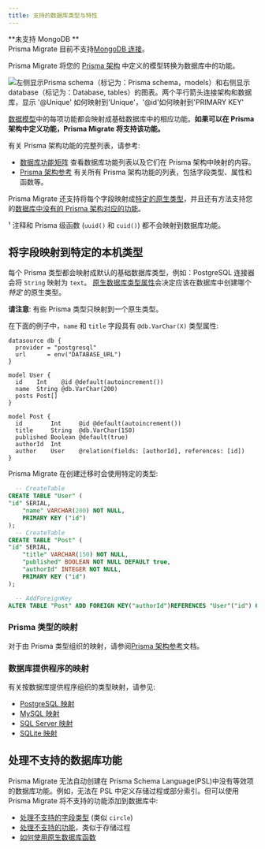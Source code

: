```yaml
---
title: 支持的数据库类型与特性
---
```


<TopBlock>

<Admonition type="warning">

**未支持 MongoDB ** <br />
Prisma Migrate 目前不支持[MongoDB 连接](../../database-connectors/mongodb)。

</Admonition>

Prisma Migrate 将您的 [Prisma 架构](../prisma-schema) 中定义的模型转换为数据库中的功能。

![左侧显示Prisma schema（标记为：Prisma schema，models）和右侧显示 database（标记为：Database, tables）的图表。两个平行箭头连接架构和数据库，显示 '@Unique' 如何映射到'Unique'，'@id'如何映射到'PRIMARY KEY'](migrate-mapping.png)

[数据模型](../prisma-schema/data-model)中的每项功能都会映射成基础数据库中的相应功能。**如果可以在 Prisma 架构中定义功能，Prisma Migrate 将支持该功能。**

有关 Prisma 架构功能的完整列表，请参考:

- [数据库功能矩阵](../../../reference/database-reference/database-features) <span class="api"></span> 查看数据库功能列表以及它们在 Prisma 架构中映射的内容。
- [Prisma 架构参考](../../../reference/api-reference/prisma-schema-reference) <span class="api"></span> 有关所有 Prisma 架构功能的列表，包括字段类型、属性和函数等。

Prisma Migrate 还支持将每个字段映射成[特定的原生类型](#mapping-fields-to-a-specific-native-type)，并且还有方法支持您的[数据库中没有的 Prisma 架构对应的功能](#handling-unsupported-database-features)。

<FootNote>

¹ 注释和 Prisma 级函数 (`uuid()` 和 `cuid()`) 都不会映射到数据库功能。

</FootNote>

</TopBlock>

## 将字段映射到特定的本机类型

每个 Prisma 类型都会映射成默认的基础数据库类型，例如：PostgreSQL 连接器会将 `String` 映射为 `text`。 [原生数据库类型属性](../prisma-schema/data-model#native-types-mapping)会决定应该在数据库中创建哪个 _特定_ 的原生类型。

<Admonition type="info">

**请注意**: 有些 Prisma 类型只映射到一个原生类型。

</Admonition>

在下面的例子中，`name` 和 `title` 字段具有 `@db.VarChar(X)` 类型属性:

```prisma highlight=8,14;normal
datasource db {
  provider = "postgresql"
  url      = env("DATABASE_URL")
}

model User {
  id    Int    @id @default(autoincrement())
  name  String @db.VarChar(200)
  posts Post[]
}

model Post {
  id        Int     @id @default(autoincrement())
  title     String  @db.VarChar(150)
  published Boolean @default(true)
  authorId  Int
  author    User    @relation(fields: [authorId], references: [id])
}
```

Prisma Migrate 在创建迁移时会使用特定的类型:

```sql highlight=4,11;normal
  -- CreateTable
CREATE TABLE "User" (
"id" SERIAL,
    "name" VARCHAR(200) NOT NULL,
    PRIMARY KEY ("id")
);
  -- CreateTable
CREATE TABLE "Post" (
"id" SERIAL,
    "title" VARCHAR(150) NOT NULL,
    "published" BOOLEAN NOT NULL DEFAULT true,
    "authorId" INTEGER NOT NULL,
    PRIMARY KEY ("id")
);

  -- AddForeignKey
ALTER TABLE "Post" ADD FOREIGN KEY("authorId")REFERENCES "User"("id") ON DELETE CASCADE ON UPDATE CASCADE;
```

### Prisma 类型的映射

对于由 Prisma 类型组织的映射，请参阅[Prisma 架构参考](../../../reference/api-reference/prisma-schema-reference#model-field-scalar-types)文档。

### 数据库提供程序的映射

有关按数据库提供程序组织的类型映射，请参见:

- [PostgreSQL 映射](../../database-connectors/postgresql#prisma-migrate)
- [MySQL 映射](../../database-connectors/mysql#prisma-migrate)
- [SQL Server 映射](../preview-features/sql-server#type-mapping-between-microsoft-sql-server-to-prisma-schema)
- [SQLite 映射](../../database-connectors/sqlite#data-model-mapping)

## 处理不支持的数据库功能

Prisma Migrate 无法自动创建在 Prisma Schema Language(PSL)中没有等效项的数据库功能。例如，无法在 PSL 中定义存储过程或部分索引。但可以使用 Prisma Migrate 将不支持的功能添加到数据库中:

- [处理不支持的字段类型](../prisma-schema/features-without-psl-equivalent#unsupported-field-types) (类似 `circle`)
- [处理不支持的功能](../prisma-schema/features-without-psl-equivalent#unsupported-database-features)，类似于存储过程
- [如何使用原生数据库函数](../prisma-schema/features-without-psl-equivalent#native-database-functions)
